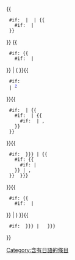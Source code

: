 <includeonly>{{
  #if: {{{3|}}} | <i>{{{3}}}</i> | {{
    #if: {{{1|}}} | {{{1}}}
  }}
}} <span style="font-weight:normal">{{
  #if: {{{2|}}}{{
    #if: {{{3|}}} | {{{1|}}}
}}{{{4|}}} | (
}}{{
  #if: {{{2|}}}
  | <span class="t_nihongo_kanji" lang="ja" xml:lang="ja">{{{2}}}</span><span class="t_nihongo_help"><sup>[[Help:Installing Japanese character sets|<span style="color:#00e; font:bold 80% sans-serif; text-decoration:none; padding:0 .1em;">?</span>]]</sup></span>
}}{{
  #if: {{{3|}}} | {{
    #if: {{{1|}}} | {{
      #if: {{{2|}}} | ,
    }} {{{1}}}
  }}
}}{{
  #if: {{{extra|{{{4|}}} }}} | {{
    #if: {{
      #if: {{{3|}}}| {{{1|}}}
    }}{{{2|}}} | ,
  }} {{{extra|{{{4}}} }}}
}}{{
  #if: {{{2|}}}{{
    #if: {{{3|}}} | {{{1|}}}
}}{{{4|}}} | )
}}{{
  #if: {{{extra2|{{{5|}}} }}} | &#32;{{{extra2|{{{5}}} }}}
}}</span></includeonly><noinclude>
{{Documentation}}
<!-- Add categories and interwikis to the /doc subpage, not here! -->
</noinclude>
[[Category:含有日語的條目]]
